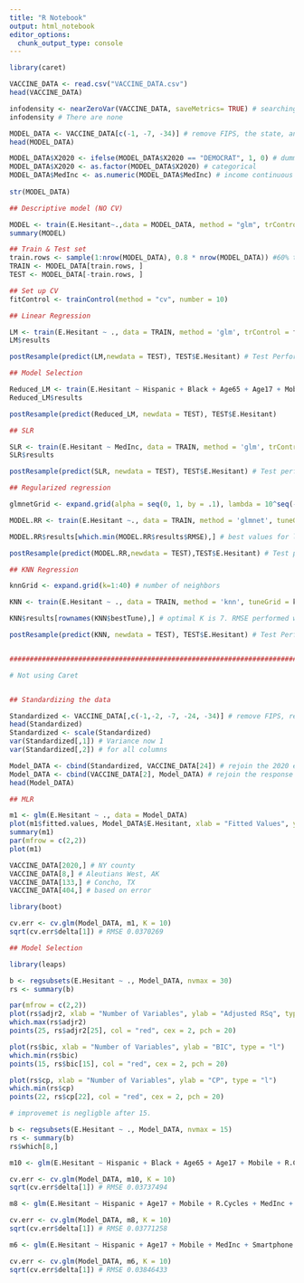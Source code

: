 ```yaml
---
title: "R Notebook"
output: html_notebook
editor_options: 
  chunk_output_type: console
---
```


 

```r
library(caret)

VACCINE_DATA <- read.csv("VACCINE_DATA.csv")
head(VACCINE_DATA)

infodensity <- nearZeroVar(VACCINE_DATA, saveMetrics= TRUE) # searching for 0 variance predictors
infodensity # There are none

MODEL_DATA <- VACCINE_DATA[c(-1, -7, -34)] # remove FIPS, the state, and the discretixed response (since I am doing continuous response).
head(MODEL_DATA)

MODEL_DATA$X2020 <- ifelse(MODEL_DATA$X2020 == "DEMOCRAT", 1, 0) # dummy var for the 2020 election 
MODEL_DATA$X2020 <- as.factor(MODEL_DATA$X2020) # categorical 
MODEL_DATA$MedInc <- as.numeric(MODEL_DATA$MedInc) # income continuous 
 
str(MODEL_DATA)

## Descriptive model (NO CV)

MODEL <- train(E.Hesitant~.,data = MODEL_DATA, method = "glm", trControl = trainControl(method="none"))
summary(MODEL)

## Train & Test set 
train.rows <- sample(1:nrow(MODEL_DATA), 0.8 * nrow(MODEL_DATA)) #60% train/40% holdout
TRAIN <- MODEL_DATA[train.rows, ]
TEST <- MODEL_DATA[-train.rows, ]

## Set up CV 
fitControl <- trainControl(method = "cv", number = 10)

## Linear Regression 

LM <- train(E.Hesitant ~ ., data = TRAIN, method = 'glm', trControl = fitControl, preProc = c("center", "scale" ))
LM$results

postResample(predict(LM,newdata = TEST), TEST$E.Hesitant) # Test Performance 

## Model Selection 

Reduced_LM <- train(E.Hesitant ~ Hispanic + Black + Age65 + Age17 + Mobile + R.Cycles + MedInc + Uninsured + Smartphone + Computer, data = TRAIN, method = 'glm', trControl = fitControl, preProc = c("center", "scale" ))
Reduced_LM$results

postResample(predict(Reduced_LM, newdata = TEST), TEST$E.Hesitant)

## SLR 

SLR <- train(E.Hesitant ~ MedInc, data = TRAIN, method = 'glm', trControl = fitControl, preProc = c("center", "scale" ))
SLR$results

postResample(predict(SLR, newdata = TEST), TEST$E.Hesitant) # Test performance 

## Regularized regression 

glmnetGrid <- expand.grid(alpha = seq(0, 1, by = .1), lambda = 10^seq(-1, 2.1, by = 0.1)) # tuning parameters 

MODEL.RR <- train(E.Hesitant ~., data = TRAIN, method = 'glmnet', tuneGrid = glmnetGrid, trControl = fitControl, preProc = c("center", "scale"))

MODEL.RR$results[which.min(MODEL.RR$results$RMSE),] # best values for lambda. Performs worse than Standard regression. 

postResample(predict(MODEL.RR,newdata = TEST),TEST$E.Hesitant) # Test performance 

## KNN Regression 

knnGrid <- expand.grid(k=1:40) # number of neighbors 

KNN <- train(E.Hesitant ~ ., data = TRAIN, method = 'knn', tuneGrid = knnGrid, trControl = fitControl, preProc = c("center", "scale"))

KNN$results[rownames(KNN$bestTune),] # optimal K is 7. RMSE performed worse than all other models. 

postResample(predict(KNN, newdata = TEST), TEST$E.Hesitant) # Test Performance. 


########################################################################

# Not using Caret 


## Standardizing the data 

Standardized <- VACCINE_DATA[,c(-1,-2, -7, -24, -34)] # remove FIPS, response, state, discretized response, 2020 (since qualitative)
head(Standardized)
Standardized <- scale(Standardized) 
var(Standardized[,1]) # Variance now 1 
var(Standardized[,2]) # for all columns 

Model_DATA <- cbind(Standardized, VACCINE_DATA[24]) # rejoin the 2020 election col
Model_DATA <- cbind(VACCINE_DATA[2], Model_DATA) # rejoin the response 
head(Model_DATA)

## MLR 

m1 <- glm(E.Hesitant ~ ., data = Model_DATA)
plot(m1$fitted.values, Model_DATA$E.Hesitant, xlab = "Fitted Values", ylab = "E.Hesitant", col = "red")
summary(m1)
par(mfrow = c(2,2)) 
plot(m1)

VACCINE_DATA[2020,] # NY county 
VACCINE_DATA[8,] # Aleutians West, AK
VACCINE_DATA[133,] # Concho, TX 
VACCINE_DATA[404,] # based on error 

library(boot)

cv.err <- cv.glm(Model_DATA, m1, K = 10) 
sqrt(cv.err$delta[1]) # RMSE 0.0370269

## Model Selection 

library(leaps)

b <- regsubsets(E.Hesitant ~ ., Model_DATA, nvmax = 30) 
rs <- summary(b) 

par(mfrow = c(2,2)) 
plot(rs$adjr2, xlab = "Number of Variables", ylab = "Adjusted RSq", type = "l") 
which.max(rs$adjr2) 
points(25, rs$adjr2[25], col = "red", cex = 2, pch = 20) 

plot(rs$bic, xlab = "Number of Variables", ylab = "BIC", type = "l") 
which.min(rs$bic) 
points(15, rs$bic[15], col = "red", cex = 2, pch = 20) 

plot(rs$cp, xlab = "Number of Variables", ylab = "CP", type = "l") 
which.min(rs$cp) 
points(22, rs$cp[22], col = "red", cex = 2, pch = 20) 

# improvemet is negligble after 15. 

b <- regsubsets(E.Hesitant ~ ., Model_DATA, nvmax = 15) 
rs <- summary(b) 
rs$which[8,]

m10 <- glm(E.Hesitant ~ Hispanic + Black + Age65 + Age17 + Mobile + R.Cycles + MedInc + Uninsured + Smartphone + Computer, data = Model_DATA)

cv.err <- cv.glm(Model_DATA, m10, K = 10) 
sqrt(cv.err$delta[1]) # RMSE 0.03737494

m8 <- glm(E.Hesitant ~ Hispanic + Age17 + Mobile + R.Cycles + MedInc + Uninsured + Smartphone + Computer, data = Model_DATA)

cv.err <- cv.glm(Model_DATA, m8, K = 10) 
sqrt(cv.err$delta[1]) # RMSE 0.03771258

m6 <- glm(E.Hesitant ~ Hispanic + Age17 + Mobile + MedInc + Smartphone + Computer, data = Model_DATA)

cv.err <- cv.glm(Model_DATA, m6, K = 10) 
sqrt(cv.err$delta[1]) # RMSE 0.03846433

```

